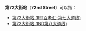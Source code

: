 '''第72大街站'''（'''72nd Street'''）可以指：
*[[第72大街站_(IRT百老汇-第七大道线)|第72大街站 (IRT百老汇-第七大道线)]]
*[[第72大街站_(IND第八大道线)|第72大街站 (IND第八大道线)]]
{{Disambiguation|Cat=数字中文混合消歧义}}